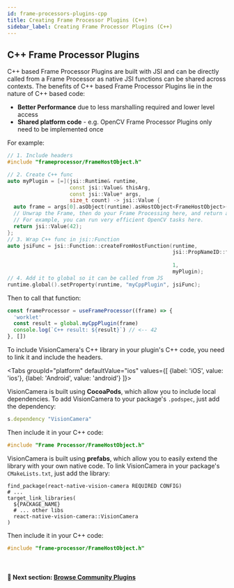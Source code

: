 ```yaml
---
id: frame-processors-plugins-cpp
title: Creating Frame Processor Plugins (C++)
sidebar_label: Creating Frame Processor Plugins (C++)
---
```



## C++ Frame Processor Plugins

C++ based Frame Processor Plugins are built with JSI and can be directly called from a Frame Processor as native JSI functions can be shared across contexts.
The benefits of C++ based Frame Processor Plugins lie in the nature of C++ based code:

- **Better Performance** due to less marshalling required and lower level access
- **Shared platform code** - e.g. OpenCV Frame Processor Plugins only need to be implemented once

For example:

```cpp
// 1. Include headers
#include "frameprocessor/FrameHostObject.h"

// 2. Create C++ func
auto myPlugin = [=](jsi::Runtime& runtime,
                    const jsi::Value& thisArg,
                    const jsi::Value* args,
                    size_t count) -> jsi::Value {
  auto frame = args[0].asObject(runtime).asHostObject<FrameHostObject>(runtime);
  // Unwrap the Frame, then do your Frame Processing here, and return any JSI value as a result.
  // For example, you can run very efficient OpenCV tasks here.
  return jsi::Value(42);
};
// 3. Wrap C++ func in jsi::Function
auto jsiFunc = jsi::Function::createFromHostFunction(runtime,
                                                     jsi::PropNameID::forUtf8(runtime,
                                                                              "myCppPlugin"),
                                                     1,
                                                     myPlugin);
// 4. Add it to global so it can be called from JS
runtime.global().setProperty(runtime, "myCppPlugin", jsiFunc);
```

Then to call that function:

```js
const frameProcessor = useFrameProcessor((frame) => {
  'worklet'
  const result = global.myCppPlugin(frame)
  console.log(`C++ result: ${result}`) // <-- 42
}, [])
```

To include VisionCamera's C++ library in your plugin's C++ code, you need to link it and include the headers.


<Tabs
  groupId="platform"
  defaultValue="ios"
  values={[
    {label: 'iOS', value: 'ios'},
    {label: 'Android', value: 'android'}
  ]}>
<TabItem value="ios">

VisionCamera is built using **CocoaPods**, which allow you to include local dependencies.
To add VisionCamera to your package's `.podspec`, just add the dependency:

```ruby
s.dependency "VisionCamera"
```

Then include it in your C++ code:

```cpp
#include "Frame Processor/FrameHostObject.h"
```

</TabItem>
<TabItem value="android">

VisionCamera is built using **prefabs**, which allow you to easily extend the library with your own native code.
To link VisionCamera in your package's `CMakeLists.txt`, just add the library:

```make
find_package(react-native-vision-camera REQUIRED CONFIG)
# ...
target_link_libraries(
  ${PACKAGE_NAME}
  # ... other libs
  react-native-vision-camera::VisionCamera
)
```

Then include it in your C++ code:

```cpp
#include "frame-processor/FrameHostObject.h"
```

</TabItem>
</Tabs>

<br />

#### 🚀 Next section: [Browse Community Plugins](frame-processor-plugins-community)
